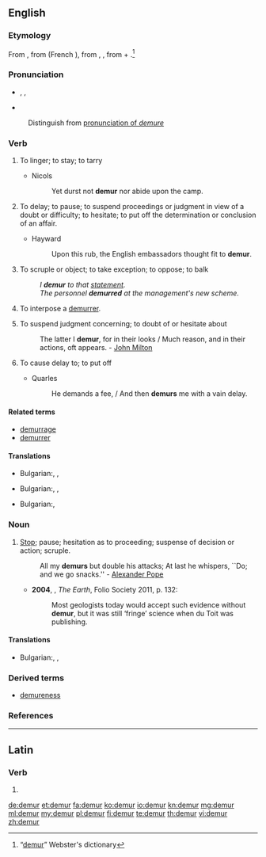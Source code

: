 ==English==

===Etymology===
From {{etyl|xno}} {{term|demorer|lang=fro}}, from {{etyl|fro}} {{term|demorer|lang=fro}} (French {{term|demeurer}}), from {{etyl|VL.}} {{term|demoro|lang=la}}, {{etyl|la}}
{{term|demorari||to tarry|lang=la}}, from {{term|de-|lang=la}} + {{term|morari||to delay|lang=la}}.<ref>“[http://machaut.uchicago.edu/?action=search&word=demur&resource=Webster%27s&quicksearch=on demur]” Webster's dictionary</ref>

===Pronunciation===
* {{a|RP}} {{enPR|dĭmûrʹ}}, {{IPA|/dɪˈmɜː/}}, {{X-SAMPA|/dI"m3:/}}
* {{rhymes|ɜː(r)}}
: Distinguish from [[demure#Pronunciation|pronunciation of ''demure'']]

===Verb===
{{en-verb|demur|r|ing}}

# {{intransitive|obsolete}} To linger; to stay; to tarry
#* Nicols
#*: Yet durst not '''demur''' nor abide upon the camp.
# {{intransitive}} To delay; to pause; to suspend proceedings or judgment in view of a doubt or difficulty; to hesitate; to put off the determination or conclusion of an affair.
#* Hayward
#*: Upon this rub, the English embassadors thought fit to '''demur'''.
# {{intransitive}} To scruple or object; to take exception; to oppose; to balk
#: ''I '''demur''' to that [[statement]].''
#: ''The personnel '''demurred''' at the management's new scheme.''
# {{intransitive|legal}} To interpose a [[demurrer]].
# {{transitive|obsolete}} To suspend judgment concerning; to doubt of or hesitate about
#: The latter I '''demur''', for in their looks / Much reason, and in their actions, oft appears. - [[w:John Milton|John Milton]]
# {{transitive|obsolete}} To cause delay to; to put off
#* Quarles
#*: He demands a fee, / And then '''demurs''' me with a vain delay.

====Related terms====
* [[demurrage]]
* [[demurrer]]

====Translations====
{{trans-top|{{intransitive}} To delay; to pause; to suspend proceedings }}
* Bulgarian:,  {{t-|bg|колебая се}},  {{t+|bg|отлагам}}
{{trans-mid}}
{{trans-bottom}}

{{trans-top|{{intransitive}} To balk; to oppose.}}
* Bulgarian:,  {{t-|bg|противя се}},  {{t-|bg|опъвам се}}
{{trans-mid}}
{{trans-bottom}}

{{trans-top|{{transitive|obsolete}} To cause delay to; to put off}}
* Bulgarian:,  {{t+|bg|отлагам}}
{{trans-mid}}
{{trans-bottom}}

===Noun===
{{en-noun}}

# [[Stop]]; pause; hesitation as to proceeding; suspense of decision or action; scruple.
#: All my '''demurs''' but double his attacks; At last he whispers, ``Do; and we go snacks.'' - [[w:Alexander Pope|Alexander Pope]]
#* '''2004''', {{w|Richard Fortey}}, ''The Earth'', Folio Society 2011, p. 132:
#*: Most geologists today would accept such evidence without '''demur''', but it was still ‘fringe’ science when du Toit was publishing.

====Translations====
{{trans-top|hesitation as to proceeding; suspense of decision or action; scruple}}
* Bulgarian:,  {{t+|bg|колебание|n}},  {{t+|bg|скрупули|p}}
{{trans-mid}}
{{trans-bottom}}

===Derived terms===
* [[demureness]]

===References===
<references/>

----

==Latin==

===Verb===
{{la-verb-form|dēmur}}

# {{conjugation of|do|dō|1|p|pres|pass|sub|lang=la}}

[[de:demur]]
[[et:demur]]
[[fa:demur]]
[[ko:demur]]
[[io:demur]]
[[kn:demur]]
[[mg:demur]]
[[ml:demur]]
[[my:demur]]
[[pl:demur]]
[[fi:demur]]
[[te:demur]]
[[th:demur]]
[[vi:demur]]
[[zh:demur]]